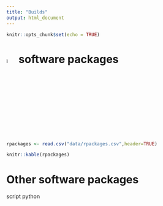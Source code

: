 ```yaml
---
title: "Builds"
output: html_document
---
```



```r
knitr::opts_chunk$set(echo = TRUE)
```


# **![](image/Rlogo.png){width=5%} software packages**


```r
rpackages <- read.csv("data/rpackages.csv",header=TRUE)
```



```r
knitr::kable(rpackages)
```


# **Other software packages**

script python



